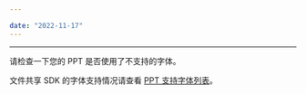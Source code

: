 ```yaml
---

date: "2022-11-17"
---
```


<Title>PPT 转码完成后会出现文字丢失，该如何处理？</Title>



- - - 

请检查一下您的 PPT 是否使用了不支持的字体。

文件共享 SDK 的字体支持情况请查看 [PPT 支持字体列表](https://doc-zh.zego.im/article/6584)。